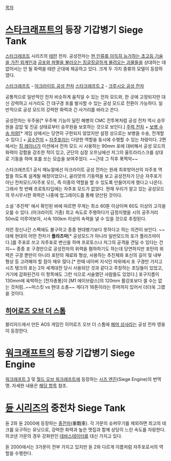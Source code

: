 [[목차]]

= [[스타크래프트]]의 등장 기갑병기 Siege Tank =
[[스타크래프트]] 시리즈의 [[테란]] 전차. 공성전차는 [[프로토스|현 인류를 아득히 능가하는 초고등 기술을 가진 외계인]]과 [[저그|공포와 파멸을 불러오는 징글징글하게 몰려오는 괴물들]]을 상대하는 데 없어서는 안 될 화력을 테란 군대에 제공하고 있다. 크게 두 가지 종류의 모델이 등장하였다.

[[스타크래프트]] - [[아크라이트 공성 전차]]
[[스타크래프트 2]] - [[크루시오 공성 전차]]

공통적으로 일반적인 전차 비슷하게 움직일 수 있는 전차 모드와, 한 곳에 고정되지만 대신 강력하고 사거리도 긴 대구경 포를 발사할 수 있는 공성 모드로 전환이 가능하다. 일반적으로 공성 모드의 강력한 화력과 긴 사거리를 바라고 쓴다.

공성전차는 우주용[* 우주복 기능이 달린 해병의 CMC 전투복처럼 공성 전차 역시 승무원을 감압 및 진공 상태로부터 승무원을 보호하는 것으로 보인다.] [[주력 전차]] + [[IFV|보병 수송 차량]][* 게임 상에서는 당연히 구현되지 않았지만 설정 상으로는 보병을 수송, 전개할 수 있다.] + [[공수전차]] + [[자주포]]라는 다양한 역할을 동시에 수행할 수 있는 차량이다. 2편에서는 [[짐 레이너]]가 미션에서 전차 모드 시 사용하는 90mm 포에 대비해서 공성 모드의 화력이 강함을 강조한 적이 있고, 군단의 심장 오프닝에선 저그의 울트라리스크를 상대로 기동을 하며 포를 쏘는 모습을 보여주었다. ~~근데 그 직후 푹찍악~~

스타크래프트1 공식 매뉴얼에선 아크라이트 공성 전차는 원래 최후방어선의 자주포 역할을 하도록 설계될 예정이었으나, 골리앗의 기동력을 보고 공성전차가 단순 자주포가 아닌 전차모드/자주포 모드, 즉 이중의 역할을 할 수 있도록 만들어지게 했다고 나온다. 그래서 첫 번째 프로토타입에는 자주포 모드가 없었다. 현재 우리가 알고 있는 공성모드의 무시무시한 화력은 나중에 업그레이드를 통해 양산된 것이다.

소설 '추진력' 에서 확인된 바에 따르면 무게는 최소 60톤 이상이며 60도 이상의 고각을 오를 수 있다. (아크라이트 기종) 최고 속도로 주행하다가 급정지했을 시의 공주거리 50m로 미루어보아, 시속 100km 이상의 속력을 낼 수 있을 것으로 추정된다.

저런 정신나간 스펙에도 불구하고 종종 현대병기보다 못하다고 하는 의견이 보인다. ~~대체 현대의 어떤 전차가 '''플라즈마'''[* 공성모드가 아니라 일반모드의 포가 플라즈마이다.]를 주포로 쓰고 자주포로 변신을 하며 프로토스나 저그의 공격을 견딜 수 있다는 건지~~ 종종 포 구경만으로 공성전차의 위력을 폄하하기도 하는데 당연하지만 포탄의 위력은 구경 뿐만이 아니라 포탄의 재료와 형상, 사용하는 추진체와 포신의 길이 및 내부 형상 등 고려해야 할 점이 매우 많다.[* 한때 네이버 지식인 따위에서 포 구경만 가지고 시즈 탱크의 포는 2차 세계대전 당시 사용되던 것과 같다고 주장하는 초딩들이 있었고, 거기에 감화된건지 이 항목에도 그런 식으로 서술했던 사람들도 있었다.] 포구지름이 130mm에 육박하는 [천자총통]이 [M1 에이브람스]의 120mm 활강포보다 셀 수는 없는 것처럼..~~머스킷 vs 현대 소총~~ 게다가 16톤이라는 루머까지 있어서 더더욱 그랬을 것이다.

== [[히어로즈 오브 더 스톰]] ==
블리자드에서 만든 AOS 게임인 히어로즈 오브 더 스톰에 [[해머 상사]]라는 공성 전차 영웅이 등장한다.

= [[워크래프트]]의 등장 기갑병기 Siege Engine =
[[워크래프트 3]] 및 [[월드 오브 워크래프트]]에 등장하는 [[시즈 엔진]](Siege Engine)의 번역명. 자세한 내용은 [[시즈 엔진|해당 항목]] 참조. 

= [[듄 시리즈]]의 중전차 Siege Tank =
듄 2와 듄 2000에 등장하는 [[중전차]](重戰車). 각 가문의 슈퍼무기를 제외하면 최고의 테크를 요구하는 유닛으로, 강력한 화력과 높은 맷집과 함께 상당히 느린 속도를 자랑한다. 하코넨 가문의 경우 강화판인 [[데바스테이터]]를 대신 가지고 있다.

듄 2000에서는 3가문이 전부 가지고 있지만 듄 2와 다르게 이름처럼 자주포로서의 역할을 수행한다.
